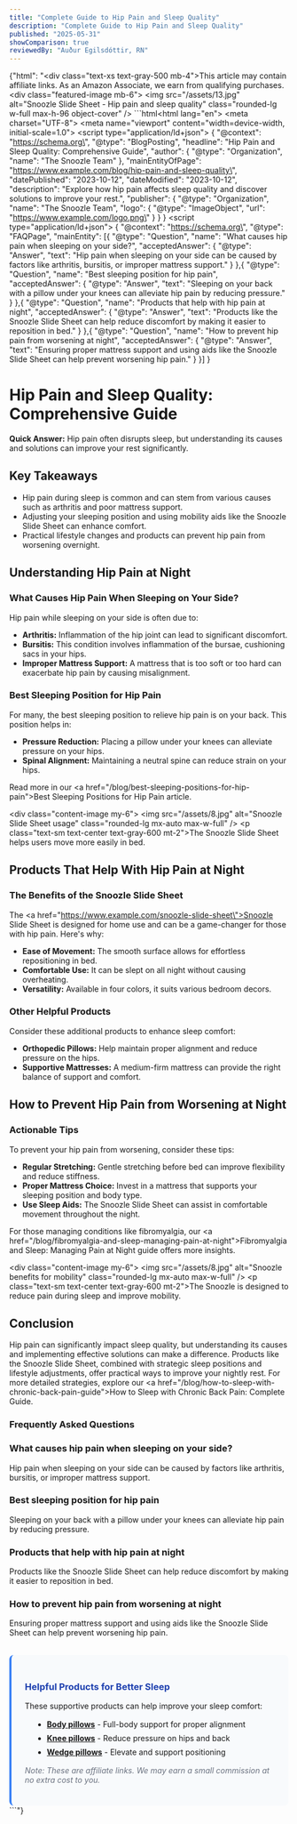 ```yaml
---
title: "Complete Guide to Hip Pain and Sleep Quality"
description: "Complete Guide to Hip Pain and Sleep Quality"
published: "2025-05-31"
showComparison: true
reviewedBy: "Auður Egilsdóttir, RN"
---
```

{"html": "<div class=\"text-xs text-gray-500 mb-4\">This article may contain affiliate links. As an Amazon Associate, we earn from qualifying purchases.</div><div class=\"featured-image mb-6\">   <img src=\"/assets/13.jpg\" alt=\"Snoozle Slide Sheet - Hip pain and sleep quality\" class=\"rounded-lg w-full max-h-96 object-cover\" />  </div>```html<!DOCTYPE html><html lang=\"en\"><head>  <meta charset=\"UTF-8\">  <meta name=\"viewport\" content=\"width=device-width, initial-scale=1.0\">  <title>Hip Pain and Sleep Quality: Comprehensive Guide</title>  <script type=\"application/ld+json\">  {   \"@context\": \"https://schema.org\",   \"@type\": \"BlogPosting\",   \"headline\": \"Hip Pain and Sleep Quality: Comprehensive Guide\",   \"author\": {    \"@type\": \"Organization\",    \"name\": \"The Snoozle Team\"   },   \"mainEntityOfPage\": \"https://www.example.com/blog/hip-pain-and-sleep-quality\",   \"datePublished\": \"2023-10-12\",   \"dateModified\": \"2023-10-12\",   \"description\": \"Explore how hip pain affects sleep quality and discover solutions to improve your rest.\",   \"publisher\": {    \"@type\": \"Organization\",    \"name\": \"The Snoozle Team\",    \"logo\": {     \"@type\": \"ImageObject\",     \"url\": \"https://www.example.com/logo.png\"    }   }  }  </script>  <script type=\"application/ld+json\">  {   \"@context\": \"https://schema.org\",   \"@type\": \"FAQPage\",   \"mainEntity\": [{    \"@type\": \"Question\",    \"name\": \"What causes hip pain when sleeping on your side?\",    \"acceptedAnswer\": {     \"@type\": \"Answer\",     \"text\": \"Hip pain when sleeping on your side can be caused by factors like arthritis, bursitis, or improper mattress support.\"    }   },{    \"@type\": \"Question\",    \"name\": \"Best sleeping position for hip pain\",    \"acceptedAnswer\": {     \"@type\": \"Answer\",     \"text\": \"Sleeping on your back with a pillow under your knees can alleviate hip pain by reducing pressure.\"    }   },{    \"@type\": \"Question\",    \"name\": \"Products that help with hip pain at night\",    \"acceptedAnswer\": {     \"@type\": \"Answer\",     \"text\": \"Products like the Snoozle Slide Sheet can help reduce discomfort by making it easier to reposition in bed.\"    }   },{    \"@type\": \"Question\",    \"name\": \"How to prevent hip pain from worsening at night\",    \"acceptedAnswer\": {     \"@type\": \"Answer\",     \"text\": \"Ensuring proper mattress support and using aids like the Snoozle Slide Sheet can help prevent worsening hip pain.\"    }   }]  }  </script></head><body><h1>Hip Pain and Sleep Quality: Comprehensive Guide</h1><p><strong>Quick Answer:</strong> Hip pain often disrupts sleep, but understanding its causes and solutions can improve your rest significantly.</p><h2>Key Takeaways</h2><ul>  <li>Hip pain during sleep is common and can stem from various causes such as arthritis and poor mattress support.</li>  <li>Adjusting your sleeping position and using mobility aids like the Snoozle Slide Sheet can enhance comfort.</li>  <li>Practical lifestyle changes and products can prevent hip pain from worsening overnight.</li></ul><h2>Understanding Hip Pain at Night</h2><h3>What Causes Hip Pain When Sleeping on Your Side?</h3><p>Hip pain while sleeping on your side is often due to:</p><ul>  <li><strong>Arthritis:</strong> Inflammation of the hip joint can lead to significant discomfort.</li>  <li><strong>Bursitis:</strong> This condition involves inflammation of the bursae, cushioning sacs in your hips.</li>  <li><strong>Improper Mattress Support:</strong> A mattress that is too soft or too hard can exacerbate hip pain by causing misalignment.</li></ul><h3>Best Sleeping Position for Hip Pain</h3><p>For many, the best sleeping position to relieve hip pain is on your back. This position helps in:</p><ul>  <li><strong>Pressure Reduction:</strong> Placing a pillow under your knees can alleviate pressure on your hips.</li>  <li><strong>Spinal Alignment:</strong> Maintaining a neutral spine can reduce strain on your hips.</li></ul><p>Read more in our <a href=\"/blog/best-sleeping-positions-for-hip-pain\">Best Sleeping Positions for Hip Pain</a> article.</p><div class=\"content-image my-6\">     <img src=\"/assets/8.jpg\" alt=\"Snoozle Slide Sheet usage\" class=\"rounded-lg mx-auto max-w-full\" />     <p class=\"text-sm text-center text-gray-600 mt-2\">The Snoozle Slide Sheet helps users move more easily in bed.</p>    </div><h2>Products That Help With Hip Pain at Night</h2><h3>The Benefits of the Snoozle Slide Sheet</h3><p>The <a href=\"https://www.example.com/snoozle-slide-sheet\">Snoozle Slide Sheet</a> is designed for home use and can be a game-changer for those with hip pain. Here's why:</p><ul>  <li><strong>Ease of Movement:</strong> The smooth surface allows for effortless repositioning in bed.</li>  <li><strong>Comfortable Use:</strong> It can be slept on all night without causing overheating.</li>  <li><strong>Versatility:</strong> Available in four colors, it suits various bedroom decors.</li></ul><h3>Other Helpful Products</h3><p>Consider these additional products to enhance sleep comfort:</p><ul>  <li><strong>Orthopedic Pillows:</strong> Help maintain proper alignment and reduce pressure on the hips.</li>  <li><strong>Supportive Mattresses:</strong> A medium-firm mattress can provide the right balance of support and comfort.</li></ul><h2>How to Prevent Hip Pain from Worsening at Night</h2><h3>Actionable Tips</h3><p>To prevent your hip pain from worsening, consider these tips:</p><ul>  <li><strong>Regular Stretching:</strong> Gentle stretching before bed can improve flexibility and reduce stiffness.</li>  <li><strong>Proper Mattress Choice:</strong> Invest in a mattress that supports your sleeping position and body type.</li>  <li><strong>Use Sleep Aids:</strong> The Snoozle Slide Sheet can assist in comfortable movement throughout the night.</li></ul><p>For those managing conditions like fibromyalgia, our <a href=\"/blog/fibromyalgia-and-sleep-managing-pain-at-night\">Fibromyalgia and Sleep: Managing Pain at Night</a> guide offers more insights.</p><div class=\"content-image my-6\">     <img src=\"/assets/8.jpg\" alt=\"Snoozle benefits for mobility\" class=\"rounded-lg mx-auto max-w-full\" />     <p class=\"text-sm text-center text-gray-600 mt-2\">The Snoozle is designed to reduce pain during sleep and improve mobility.</p>    </div><h2>Conclusion</h2><p>Hip pain can significantly impact sleep quality, but understanding its causes and implementing effective solutions can make a difference. Products like the Snoozle Slide Sheet, combined with strategic sleep positions and lifestyle adjustments, offer practical ways to improve your nightly rest. For more detailed strategies, explore our <a href=\"/blog/how-to-sleep-with-chronic-back-pain-guide\">How to Sleep with Chronic Back Pain: Complete Guide</a>.</p><h3>Frequently Asked Questions</h3><h3>What causes hip pain when sleeping on your side?</h3><p>Hip pain when sleeping on your side can be caused by factors like arthritis, bursitis, or improper mattress support.</p><h3>Best sleeping position for hip pain</h3><p>Sleeping on your back with a pillow under your knees can alleviate hip pain by reducing pressure.</p><h3>Products that help with hip pain at night</h3><p>Products like the Snoozle Slide Sheet can help reduce discomfort by making it easier to reposition in bed.</p><h3>How to prevent hip pain from worsening at night</h3><p>Ensuring proper mattress support and using aids like the Snoozle Slide Sheet can help prevent worsening hip pain.</p></body>
  <div style="margin-top: 2rem; padding: 1.5rem; background-color: #f8fafc; border-radius: 0.5rem; border-left: 4px solid #3b82f6;">
    <h3 style="color: #1e40af; margin-bottom: 1rem;">Helpful Products for Better Sleep</h3>
    <p style="margin-bottom: 1rem;">These supportive products can help improve your sleep comfort:</p>
    <ul style="margin-left: 1rem;">
      <li style="margin-bottom: 0.5rem;"><strong><a href="https://amzn.to/4jn3rfZ" target="_blank" rel="nofollow">Body pillows</a></strong> - Full-body support for proper alignment</li>
      <li style="margin-bottom: 0.5rem;"><strong><a href="https://amzn.to/45lg1Ja" target="_blank" rel="nofollow">Knee pillows</a></strong> - Reduce pressure on hips and back</li>
      <li style="margin-bottom: 0.5rem;"><strong><a href="https://amzn.to/3FhMB4a" target="_blank" rel="nofollow">Wedge pillows</a></strong> - Elevate and support positioning</li>
    </ul>
    <p style="font-size: 0.875rem; color: #6b7280; margin-top: 1rem;"><em>Note: These are affiliate links. We may earn a small commission at no extra cost to you.</em></p>
  </div>

</html>```"}